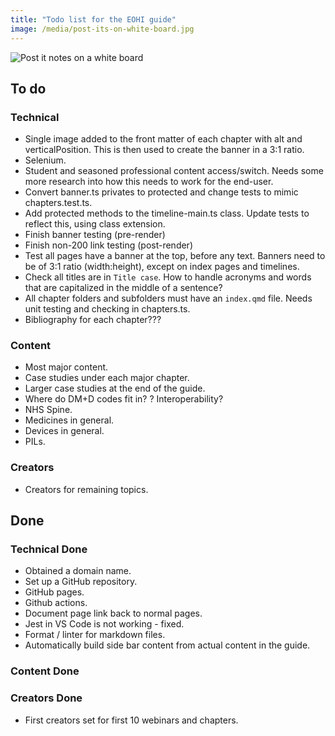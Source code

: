 ```yaml
---
title: "Todo list for the EOHI guide"
image: /media/post-its-on-white-board.jpg
---
```


![](/media/post-its-on-white-board.jpg){alt="Post it notes on a white board" crop="3:1 50%"}

## To do

### Technical

- Single image added to the front matter of each chapter with alt and verticalPosition. This is then used to create the banner in a 3:1 ratio.
- Selenium.
- Student and seasoned professional content access/switch. Needs some more research into how this needs to work for the end-user.
- Convert banner.ts privates to protected and change tests to mimic chapters.test.ts.
- Add protected methods to the timeline-main.ts class. Update tests to reflect this, using class extension.
- Finish banner testing (pre-render)
- Finish non-200 link testing (post-render)
- Test all pages have a banner at the top, before any text. Banners need to be of 3:1 ratio (width:height), except on index pages and timelines.
- Check all titles are in `Title case`. How to handle acronyms and words that are capitalized in the middle of a sentence?
- All chapter folders and subfolders must have an `index.qmd` file. Needs unit testing and checking in chapters.ts.
- Bibliography for each chapter???

### Content

- Most major content.
- Case studies under each major chapter.
- Larger case studies at the end of the guide.
- Where do DM+D codes fit in? ? Interoperability?
- NHS Spine.
- Medicines in general.
- Devices in general.
- PILs.

### Creators

- Creators for remaining topics.

## Done

### Technical Done

- Obtained a domain name.
- Set up a GitHub repository.
- GitHub pages.
- Github actions.
- Document page link back to normal pages.
- Jest in VS Code is not working - fixed.
- Format / linter for markdown files.
- Automatically build side bar content from actual content in the guide.

### Content Done

### Creators Done

- First creators set for first 10 webinars and chapters.
